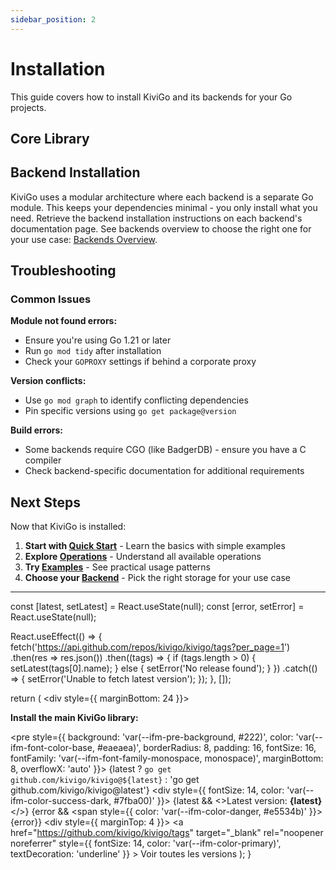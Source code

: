 ```yaml
---
sidebar_position: 2
---
```



# Installation

This guide covers how to install KiviGo and its backends for your Go projects.

## Core Library

<DynamicKivigoInstall />

## Backend Installation

KiviGo uses a modular architecture where each backend is a separate Go module. This keeps your dependencies minimal - you only install what you need. Retrieve the backend installation instructions on each backend's documentation page. See backends overview to choose the right one for your use case: [Backends Overview](../backends/overview).

## Troubleshooting

### Common Issues

**Module not found errors:**

- Ensure you're using Go 1.21 or later
- Run `go mod tidy` after installation
- Check your `GOPROXY` settings if behind a corporate proxy

**Version conflicts:**

- Use `go mod graph` to identify conflicting dependencies
- Pin specific versions using `go get package@version`

**Build errors:**

- Some backends require CGO (like BadgerDB) - ensure you have a C compiler
- Check backend-specific documentation for additional requirements

## Next Steps

Now that KiviGo is installed:

1. **Start with [Quick Start](./quick-start)** - Learn the basics with simple examples
2. **Explore [Operations](./operations)** - Understand all available operations
3. **Try [Examples](./examples)** - See practical usage patterns
4. **Choose your [Backend](../backends/overview)** - Pick the right storage for your use case

---

  const [latest, setLatest] = React.useState(null);
  const [error, setError] = React.useState(null);

  React.useEffect(() => {
    fetch('https://api.github.com/repos/kivigo/kivigo/tags?per_page=1')
      .then(res => res.json())
      .then((tags) => {
        if (tags.length > 0) {
          setLatest(tags[0].name);
        } else {
          setError('No release found');
        }
      })
      .catch(() => {
        setError('Unable to fetch latest version');
      });
  }, []);

  return (
    <div style={{ marginBottom: 24 }}>
      <p>
        <b>Install the main KiviGo library:</b>
      </p>
      <pre style={{
        background: 'var(--ifm-pre-background, #222)',
        color: 'var(--ifm-font-color-base, #eaeaea)',
        borderRadius: 8,
        padding: 16,
        fontSize: 16,
        fontFamily: 'var(--ifm-font-family-monospace, monospace)',
        marginBottom: 8,
        overflowX: 'auto'
      }}>
        {latest
          ? `go get github.com/kivigo/kivigo@${latest}`
          : 'go get github.com/kivigo/kivigo@latest'}
      </pre>
      <div style={{ fontSize: 14, color: 'var(--ifm-color-success-dark, #7fba00)' }}>
        {latest && <>Latest version: <b>{latest}</b></>}
        {error && <span style={{ color: 'var(--ifm-color-danger, #e5534b)' }}>{error}</span>}
      </div>
      <div style={{ marginTop: 4 }}>
        <a
          href="https://github.com/kivigo/kivigo/tags"
          target="_blank"
          rel="noopener noreferrer"
          style={{
            fontSize: 14,
            color: 'var(--ifm-color-primary)',
            textDecoration: 'underline'
          }}
        >
          Voir toutes les versions
        </a>
      </div>
    </div>
  );
}